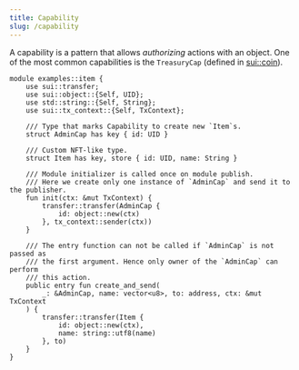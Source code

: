 ```yaml
---
title: Capability
slug: /capability
---
```


A capability is a pattern that allows _authorizing_ actions with an object. One of the most common capabilities is the `TreasuryCap` (defined in [sui::coin](https://github.com/MystenLabs/sui/tree/main/crates/sui-framework/packages/sui-framework/sources/coin.move#L19)).

```sui-move
module examples::item {
    use sui::transfer;
    use sui::object::{Self, UID};
    use std::string::{Self, String};
    use sui::tx_context::{Self, TxContext};

    /// Type that marks Capability to create new `Item`s.
    struct AdminCap has key { id: UID }

    /// Custom NFT-like type.
    struct Item has key, store { id: UID, name: String }

    /// Module initializer is called once on module publish.
    /// Here we create only one instance of `AdminCap` and send it to the publisher.
    fun init(ctx: &mut TxContext) {
        transfer::transfer(AdminCap {
            id: object::new(ctx)
        }, tx_context::sender(ctx))
    }

    /// The entry function can not be called if `AdminCap` is not passed as
    /// the first argument. Hence only owner of the `AdminCap` can perform
    /// this action.
    public entry fun create_and_send(
        _: &AdminCap, name: vector<u8>, to: address, ctx: &mut TxContext
    ) {
        transfer::transfer(Item {
            id: object::new(ctx),
            name: string::utf8(name)
        }, to)
    }
}
```
